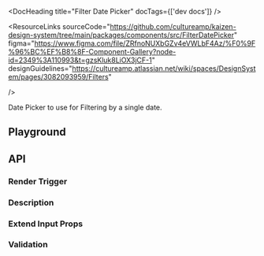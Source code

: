
<Meta of={FilterDPStories} />

<DocHeading title="Filter Date Picker" docTags={['dev docs']} />

<ResourceLinks
  sourceCode="https://github.com/cultureamp/kaizen-design-system/tree/main/packages/components/src/FilterDatePicker"
  figma="https://www.figma.com/file/ZRfnoNUXbGZv4eVWLbF4Az/%F0%9F%96%BC%EF%B8%8F-Component-Gallery?node-id=2349%3A110993&t=gzsKluk8LiOX3jCF-1"
  designGuidelines="https://cultureamp.atlassian.net/wiki/spaces/DesignSystem/pages/3082093959/Filters"

/>

Date Picker to use for Filtering by a single date.

<KAIOInstallation exportNames="FilterDatePicker" />

## Playground

<NoClipCanvas of={FilterDPStories.Playground} />
<Controls of={FilterDPStories.Playground} />

## API

### Render Trigger

<Description of={FilterDPStories.RenderTrigger} />
<NoClipCanvas of={FilterDPStories.RenderTrigger} />

### Description

<Description of={FilterDPStories.Description} />
<NoClipCanvas of={FilterDPStories.Description} />

### Extend Input Props

<Description of={FilterDPStories.ExtendInputProps} />
<NoClipCanvas of={FilterDPStories.ExtendInputProps} />

### Validation

<Description of={FilterDPStories.Validation} />
<NoClipCanvas of={FilterDPStories.Validation} />
